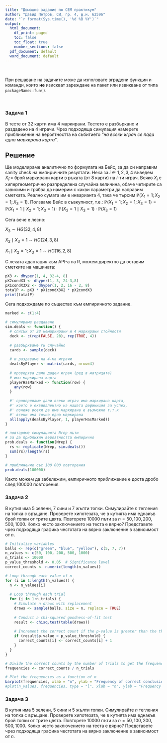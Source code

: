 ```yaml
---
title: "Домашно задание по СЕМ практикум"
author: "Давид Петров, СИ, гр. 4, ф.н. 62596"
date: "`r format(Sys.time(), '%d %B %Y')`"
output:
  html_document:
    df_print: paged
    toc: false
    toc_float: true
    number_sections: false
  pdf_document: default
  word_document: default
---
```


<br>

При решаване на задачите може да използвате вградени функции и команди, които **не** изискват зареждане на пакет или извикване от типа `packageName::fun()`.

<br>

### Задача 1

В тесте от $32$ карти има $4$ маркирани. Тестето е разбъркано и раздадено на $4$ играчи. Чрез подходяща симулация намерете приближение на вероятността на събитието *"на всеки играч се пада една маркирана карта"*.

## Решение

Ще моделираме аналитично по формулата на Бейс, за да си направим sanity check на емпиричните резултати. Нека за $i \in {1,2,3,4}$ въведем $X_i :=$ брой маркирани карти в ръката (от 8 карти) на $i$-ти играч. Всяко $X_i$ е хипергеометрично разпределена случайна величина, обаче четирите са зависими и трябва да намерим с какви параметри да направим сметката. Реално сумата им е инварианта 4, така че търсим $\mathbb{P}(X_1 = 1; X_2 = 1; X_3 = 1)$. Ползваме Бейс в съвкупност, т.е.: $\mathbb{P}(X_1 = 1; X_2 = 1; X_3 = 1) = \mathbb{P}(X_1 = 1 \mid X_2 = 1; X_3 = 1)\cdot \mathbb{P}(X_2 = 1 \mid X_3 = 1)\cdot \mathbb{P}(X_3 = 1)$ 

Сега вече е лесно: 


$X_3 \sim HG(32, 4, 8)$ 


$X_2 \mid X_3 = 1 \sim HG(24, 3, 8)$ 


$X_1 \mid X_2 = 1; X_3 = 1 \sim HG(16,2,8)$

С леката адаптация към API-а на R, можем директно да оставим сметките на машината:

```r
pX3 <- dhyper(1, 4, 32-4, 8)
pX2condX3 <- dhyper(1, 3, 24-3,8)
pX1condX3X2 <- dhyper(1, 2, 16 - 2, 8)
totalP <- pX3 * pX1condX3X2 * pX2condX3
print(totalP)
```

Сега подхождаме по същество към емпиричното задание.

```r
marked <- c(1:4)

# симулираме раздаване
sim.deals <- function() {
  # списък от 28 немаркирани и 4 маркирани стойности
  deck <- c(rep(FALSE, 28), rep(TRUE, 4))
  
  # разбъркваме ги случайно
  cards <- sample(deck)
  
  # и раздаваме на 4-ма играчи
  dealsByPlayer <- matrix(cards, nrow=4)
  
  # проверява дали даден играч (ред в матрицата)
  # има маркирана карта
  playerHasMarked <- function(row) {
    any(row)
  }
  
  #' проверяваме дали всеки играч има маркирана карта,
  #' което е еквивалентно на нашата дефиниция за успех,
  #' понеже всеки да има маркирана е възможно т.т.к 
  #' всеки има точно една маркирана
  all(apply(dealsByPlayer, 1, playerHasMarked))
}

# повтаряме симулацията Nrep пъти
# за да приближим вероятността емпирично
prob.deals <- function(Nrep) {
  rs <- replicate(Nrep, sim.deals())
  sum(rs)/length(rs)
}

# приближение със 100 000 повторения
prob.deals(100000)
```
Както можем да забележим, емпиричното приближение е доста дробо след 100000 повторения.


### Задача 2

В кутия има $5$ зелени, $7$ сини и $7$ жълти топки. Симулирайте $n$ тегления на топка с връщане. Проверете хипотезата, че в кутията има еднакъв брой топки от трите цвята. Повторете $10000$ пъти за $n=50, 100, 200, 500, 1000$. Колко често заключението на теста е вярно? Представете чрез подходяща графика честотата на вярно заключение в зависимост от $n$.

```r
# Initialize variables
balls <- rep(c("green", "blue", "yellow"), c(5, 7, 7))
n_values <- c(50, 100, 200, 500, 1000)
n_trials <- 10000
p_value_threshold <- 0.05  # Significance level
correct_counts <- numeric(length(n_values))

# Loop through each value of n
for (i in 1:length(n_values)) {
  n <- n_values[i]
  
  # Loop through each trial
  for (j in 1:n_trials) {
    # Simulate n draws with replacement
    draws <- sample(balls, size = n, replace = TRUE)
    
    # Conduct a chi-squared goodness-of-fit test
    result <- chisq.test(table(draws))
    
    # Increment the correct count if the p-value is greater than the threshold
    if (result$p.value > p_value_threshold) {
      correct_counts[i] <- correct_counts[i] + 1
    }
  }
}

# Divide the correct counts by the number of trials to get the frequencies
frequencies <- correct_counts / n_trials

# Plot the frequencies as a function of n
barplot(frequencies, xlab = "n", ylab = "Frequency of correct conclusion", main = "Bar plot of frequencies", names.arg = n_values)
#plot(n_values, frequencies, type = "l", xlab = "n", ylab = "Frequency of correct conclusion")
```


### Задача 3

В кутия има $5$ зелени, $5$ сини и $5$ жълти топки. Симулирайте $n$ тегления на топка с връщане. Проверете хипотезата, че в кутията има еднакъв брой топки от трите цвята. Повторете $10000$ пъти за $n=50, 100, 200, 500, 1000$. Колко често заключението на теста е вярно? Представете чрез подходяща графика честотата на вярно заключение в зависимост от $n$.
